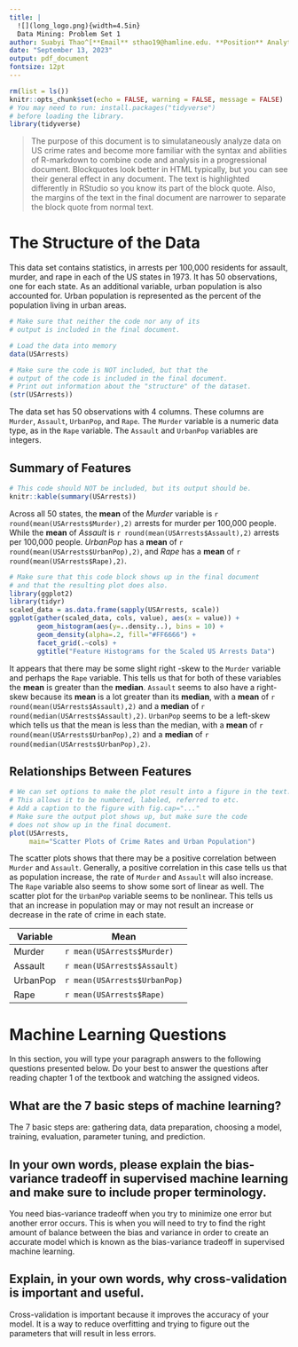 ```yaml
---
title: |
  ![](long_logo.png){width=4.5in}  
  Data Mining: Problem Set 1
author: Suabyi Thao^[**Email** sthao19@hamline.edu. **Position** Analytics Student]
date: "September 13, 2023"
output: pdf_document
fontsize: 12pt
---
```

<!-- 
In markdown, the dashes, brackets and exclamation points marking the beginning
and end of this block of text represent comments. They will not be included as
text or as code in the document you generate. This can be a handy way to leave
yourself, teammates, coworkers, etc. important information that travels with the
document without becoming part of the final output. I will use these comment
blocks to provide directions to you in this assignment.
-->
```r
rm(list = ls())
knitr::opts_chunk$set(echo = FALSE, warning = FALSE, message = FALSE)
# You may need to run: install.packages("tidyverse")
# before loading the library.
library(tidyverse)
```

<!-- The paragraph below is written as a "block quote" as a sort
     sort of abstract for the document.
-->
> The purpose of this document is to simulataneously analyze data on US crime rates and become more familiar with the syntax and abilities of R-markdown to combine code and analysis in a progressional document.
> Blockquotes look better in HTML typically, but you can see their general effect in any document.
> The text is highlighted differently in RStudio so you know its part of the block quote.
> Also, the margins of the text in the final document are narrower to separate the block quote from normal text.


# The Structure of the Data

<!-- You are going to discuss the data we are about to analyze.
  * In the lower-right pane of RStudio, click on the Help tab.
    In the help tab search box, type in USArrests and hit enter.
    Read the provided help file.
  * Write a short paragraph discussing what the data set is about.
-->
This data set contains statistics, in arrests per 100,000 residents for assault, murder, and rape in each of the US states in 1973. It has 50 observations, one for each state. As an additional variable, urban population is also accounted for. Urban population is represented as the percent of the population living in urban areas. 

```r
# Make sure that neither the code nor any of its
# output is included in the final document.

# Load the data into memory
data(USArrests)
```

```r
# Make sure the code is NOT included, but that the
# output of the code is included in the final document.
# Print out information about the "structure" of the dataset.
(str(USArrests))
```

<!-- Write a paragraph discussing the structure of the data such as:
* How many observations do we have?
* How many columns and what are they, how do we interpret their numbers?
* What kind of data types do we have for each column?
* Whenever you mention a column name, like "Assault", in your paragraph, surround the word with single back-ticks such as `Assault`. This will change the font for that word to monospace and make it look like code.
-->
The data set has 50 observations with 4 columns. These columns are `Murder`, `Assault`, `UrbanPop`, and `Rape`. The `Murder` variable is a numeric data type, as in the `Rape` variable. The `Assault` and `UrbanPop` variables are integers. 

## Summary of Features

```r
# This code should NOT be included, but its output should be.
knitr::kable(summary(USArrests))
```

<!-- Discuss the summary.
* Quickly discuss the mean of each column and interpret the mean values
  based on the definition of the column in the help file.
* In this paragraph, each time you type a column name, like "Murder"
  surround it in single stars *Murder* so that it will be italicized.
* In this paragraph, each time you type the word "mean", surround it
  with double stars **mean** so it will be bolded.
-->
Across all 50 states, the **mean** of the *Murder* variable is `r round(mean(USArrests$Murder),2)` arrests for murder per 100,000 people. While the **mean** of *Assault* is `r round(mean(USArrests$Assault),2)` arrests per 100,000 people. *UrbanPop* has a **mean** of `r round(mean(USArrests$UrbanPop),2)`, and *Rape* has a **mean** of `r round(mean(USArrests$Rape),2)`.

```r
# Make sure that this code block shows up in the final document
# and that the resulting plot does also.
library(ggplot2)
library(tidyr)
scaled_data = as.data.frame(sapply(USArrests, scale))
ggplot(gather(scaled_data, cols, value), aes(x = value)) + 
       geom_histogram(aes(y=..density..), bins = 10) + 
       geom_density(alpha=.2, fill="#FF6666") +
       facet_grid(.~cols) +
       ggtitle("Feature Histograms for the Scaled US Arrests Data")
```

<!-- Scaling the data centered the features at zero
and allows features to deviate above and below.  Write
a paragraph describing whether you see any slight skew 
in the distributions of the features and include it below
-->
It appears that there may be some slight right -skew to the `Murder` variable and perhaps the `Rape` variable. This tells us that for both of these variables the **mean** is greater than the **median**. `Assault` seems to also have a right-skew because its **mean** is a lot greater than its **median**, with a **mean** of `r round(mean(USArrests$Assault),2)` and a **median** of `r round(median(USArrests$Assault),2)`. `UrbanPop` seems to be a left-skew which tells us that the mean is less than the median, with a **mean** of `r round(mean(USArrests$UrbanPop),2)` and a **median** of `r round(median(USArrests$UrbanPop),2)`.
 
## Relationships Between Features

```r
# We can set options to make the plot result into a figure in the text.
# This allows it to be numbered, labeled, referred to etc.
# Add a caption to the figure with fig.cap="..."
# Make sure the output plot shows up, but make sure the code
# does not show up in the final document.
plot(USArrests,
     main="Scatter Plots of Crime Rates and Urban Population")
```

<!-- Write a paragraph describing whether you see any relationships
in terms of correlation between the features of the dataset. Do your
best to interpret any of these relationships and what they may or may
not mean.
-->
The scatter plots shows that there may be a positive correlation between `Murder` and `Assault`. Generally, a positive correlation in this case tells us that as population increase, the rate of `Murder` and `Assault` will also increase. The `Rape` variable also seems to show some sort of linear as well. The scatter plot for the `UrbanPop` variable seems to be nonlinear. This tells us that an increase in population may or may not result an increase or decrease in the rate of crime in each state. 

<!--
Finally, create a table of the mean values.
In markdown, we can specify tables using some basic
text formatting and it will be turned into a nice table.
For each feature, replace the ___ marks with inline R code,
you know the `r ` that will insert the mean value of each feature 
in the table. You can get the mean using,
mean(USArrests$Murder). For the remaining features, replace
the Murder part with the feature name as spelled in the dataset.
-->

**Variable** | **Mean**
----- | -----
Murder | `r mean(USArrests$Murder)`
Assault | `r mean(USArrests$Assault)`
UrbanPop | `r mean(USArrests$UrbanPop)`
Rape | `r mean(USArrests$Rape)`


# Machine Learning Questions

In this section, you will type your paragraph answers to the following questions presented below. Do your best to answer the questions after reading chapter 1 of the textbook and watching the assigned videos.

## What are the 7 basic steps of machine learning?
The 7 basic steps are: gathering data, data preparation, choosing a model, training, evaluation, parameter tuning, and prediction.

## In your own words, please explain the bias-variance tradeoff in supervised machine learning and make sure to include proper terminology.
You need bias-variance tradeoff when you try to minimize one error but another error occurs. This is when you will need to try to find the right amount of balance between the bias and variance in order to create an accurate model which is known as the bias-variance tradeoff in supervised machine learning.

## Explain, in your own words, why cross-validation is important and useful.
Cross-validation is important because it improves the accuracy of your model. It is a way to reduce overfitting and trying to figure out the  parameters that will result in less errors. 
